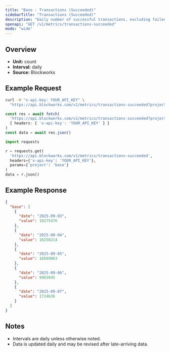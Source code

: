 ```yaml
---
title: "Base : Transactions (Succeeded)"
sidebarTitle: "Transactions (Succeeded)"
description: "Daily number of successful transactions, excluding failed transactions."
openapi: "GET /v1/metrics/transactions-succeeded"
mode: "wide"
---
```


## Overview

- **Unit:** count
- **Interval:** daily
- **Source:** Blockworks

## Example Request

<CodeGroup>

```bash cURL
curl -H "x-api-key: YOUR_API_KEY" \
  "https://api.blockworks.com/v1/metrics/transactions-succeeded?project=base"
```

```typescript TypeScript
const res = await fetch(
  'https://api.blockworks.com/v1/metrics/transactions-succeeded?project=base',
  { headers: { 'x-api-key': 'YOUR_API_KEY' } }
)
const data = await res.json()
```

```python Python
import requests

r = requests.get(
  'https://api.blockworks.com/v1/metrics/transactions-succeeded',
  headers={'x-api-key': 'YOUR_API_KEY'},
  params={'project': 'base'}
)
data = r.json()
```

</CodeGroup>

## Example Response

```json
{
  "base": [
    {
      "date": "2025-09-03",
      "value": 10275476
    },
    {
      "date": "2025-09-04",
      "value": 10250214
    },
    {
      "date": "2025-09-05",
      "value": 10569063
    },
    {
      "date": "2025-09-06",
      "value": 9965045
    },
    {
      "date": "2025-09-07",
      "value": 1724636
    }
  ]
}
```

## Notes
- Intervals are daily unless otherwise noted.
- Data is updated daily and may be revised after late-arriving data.

